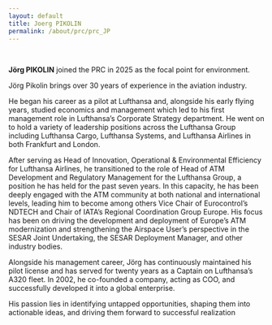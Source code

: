 ```yaml
---
layout: default
title: Joerg PIKOLIN
permalink: /about/prc/prc_JP
---
```


<br>

**Jörg PIKOLIN** joined the PRC in 2025 as the focal point for environment.

Jörg Pikolin brings over 30 years of experience in the aviation industry.

He began his career as a pilot at Lufthansa and, alongside his early flying years, studied economics and management which led to his first management role in Lufthansa’s Corporate Strategy department. He went on to hold a variety of leadership positions across the Lufthansa Group including Lufthansa Cargo, Lufthansa Systems, and Lufthansa Airlines in both Frankfurt and London.

After serving as Head of Innovation, Operational & Environmental Efficiency for Lufthansa Airlines, he transitioned to the role of Head of ATM Development and Regulatory Management for the Lufthansa Group, a position he has held for the past seven years. In this capacity, he has been deeply engaged with the ATM community at both national and international levels, leading him to become among others Vice Chair of Eurocontrol’s NDTECH and Chair of IATA’s Regional Coordination Group Europe. His focus has been on driving the development and deployment of Europe’s ATM modernization and strengthening the Airspace User’s perspective in the SESAR Joint Undertaking, the SESAR Deployment Manager, and other industry bodies.

Alongside his management career, Jörg has continuously maintained his pilot license and has served for twenty years as a Captain on Lufthansa’s A320 fleet.
In 2002, he co-founded a company, acting as COO, and successfully developed it into a global enterprise.

His passion lies in identifying untapped opportunities, shaping them into actionable ideas, and driving them forward to successful realization
